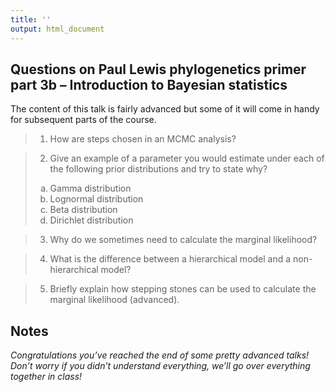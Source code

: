 ```yaml
---
title: ''
output: html_document
---
```


## Questions on Paul Lewis phylogenetics primer part 3b -- Introduction to Bayesian statistics

The content of this talk is fairly advanced but some of it will come in handy for subsequent parts of the course.

> 1. How are steps chosen in an MCMC analysis?

> 2. Give an example of a parameter you would estimate under each of the following prior distributions and try to state why?
  a. Gamma distribution
  b. Lognormal distribution
  c. Beta distribution
  d. Dirichlet distribution

> 3. Why do we sometimes need to calculate the marginal likelihood?

> 4. What is the difference between a hierarchical model and a non-hierarchical model?

> 5. Briefly explain how stepping stones can be used to calculate the marginal likelihood (advanced).

## Notes

*Congratulations you've reached the end of some pretty advanced talks! Don't worry if you didn't understand everything, we'll go over everything together in class!*

